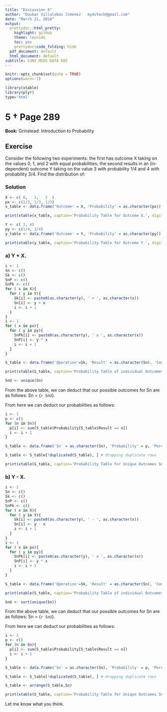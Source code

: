 ```yaml
---
title: "Discussion 8"
author: "Duubar Villalobos Jimenez   mydvtech@gmail.com"
date: "March 21, 2018"
output:
  prettydoc::html_pretty:
    highlight: github
    theme: leonids
    toc: yes
    prettydoc:code_folding: hide
  pdf_document: default
  html_document: default
subtitle: CUNY MSDS DATA 605
---
```


```r
knitr::opts_chunk$set(echo = TRUE)
options(warn=-1)
```


```r
library(xtable)
library(plyr)
type='html'
```


# 5 † Page 289

**Book:** Grinstead: Introduction to Probability

## Exercise

Consider the following two experiments: the first has outcome X taking on the values 0, 1, and 2 with equal probabilities; the second results in an (in-dependent) outcome Y taking on the value 3 with probability 1/4 and 4 with probability 3/4. Find the distribution of:

### Solution

```r
X <- c( 0,   1,   2  )
px <- c(1/3, 1/3, 1/3)
x_table <- data.frame('Outcome' = X, 'Probability' = as.character(px))
```

```r
print(xtable(x_table, caption='Probability Table for Outcome X.', digits=0),hline.after=c(0,3), include.rownames=FALSE, type=type, comment=FALSE)
```



```r
Y <- c( 3, 4)
py <- c(1/4, 3/4)
y_table <- data.frame('Outcome' = Y, 'Probability' = as.character(py))
```

```r
print(xtable(y_table, caption='Probability Table for Outcome Y.', digits=0),hline.after=c(0,2), include.rownames=FALSE, type=type, comment=FALSE)
```


### a) Y + X.


```r
i <- 1
Sn <- c()
Sk <- c()
SnP <- c()
SnPk <- c()
for ( x in X){
  for ( y in Y){
    Sk[i] <- paste0(as.character(y), ' + ', as.character(x))
    Sn[i] <- y + x
    i <- i + 1
  }
}
i <- 1
for ( x in px){
  for ( y in py){
    SnPk[i] <- paste0(as.character(y), ' x ', as.character(x))
    SnP[i] <- y * x
    i <- i + 1
  }
}

S_table <- data.frame('Operation'=Sk, 'Result' = as.character(Sn), 'Convoluted' = SnPk, 'Probability' =  SnP)
```

```r
print(xtable(S_table, caption='Probability Table of individual Outcomes Sn = Y + X.', digits=4),hline.after=c(0,6), include.rownames=FALSE, type=type, comment=FALSE)
```

```r
SnU <- unique(Sn)
```

From the above table, we can deduct that our possible outcomes for Sn are as follows: Sn = {`r SnU`}.

From here we can deduct our probabilities as follows:

```r
i <- 1
p <- c()
for (n in Sn){
  p[i] <- sum(S_table$Probability[S_table$Result == n])
  i <- i + 1
}

S_table <- data.frame('Sn' = as.character(Sn), 'Probability' = p, 'Percentage' = paste(round(p*100,2),'%'))

S_table <- S_table[!duplicated(S_table), ] # dropping duplicate rows
```

```r
print(xtable(S_table, caption='Probability Table for Unique Outcomes Sn = Y + X.', digits=4),hline.after=c(0,4), include.rownames=FALSE, type=type, comment=FALSE)
```


### b) Y - X.



```r
i <- 1
Sn <- c()
Sk <- c()
SnP <- c()
SnPk <- c()
for ( x in X){
  for ( y in Y){
    Sk[i] <- paste0(as.character(y), ' - ', as.character(x))
    Sn[i] <- y - x
    i <- i + 1
  }
}
i <- 1
for ( x in px){
  for ( y in py){
    SnPk[i] <- paste0(as.character(y), ' x ', as.character(x))
    SnP[i] <- y * x
    i <- i + 1
  }
}

S_table <- data.frame('Operation'=Sk, 'Result' = as.character(Sn), 'Convoluted' = SnPk, 'Probability' =  SnP)
```

```r
print(xtable(S_table, caption='Probability Table of individual Outcomes Sn = Y - X.', digits=4),hline.after=c(0,6), include.rownames=FALSE, type=type, comment=FALSE)
```

```r
SnU <- sort(unique(Sn))
```

From the above table, we can deduct that our possible outcomes for Sn are as follows: Sn = {`r SnU`}.

From here we can deduct our probabilities as follows:

```r
i <- 1
p <- c()
for (n in Sn){
  p[i] <- sum(S_table$Probability[S_table$Result == n])
  i <- i + 1
}

S_table <- data.frame('Sn' = as.character(Sn), 'Probability' = p, 'Percentage' = paste(round(p*100,2),'%'))

S_table <- S_table[!duplicated(S_table), ] # dropping duplicate rows

S_table <- arrange(S_table,Sn)
```

```r
print(xtable(S_table, caption='Probability Table for Unique Outcomes Sn = Y - X.', digits=4),hline.after=c(0,4), include.rownames=FALSE, type=type, comment=FALSE)
```









Let me know what you think.



